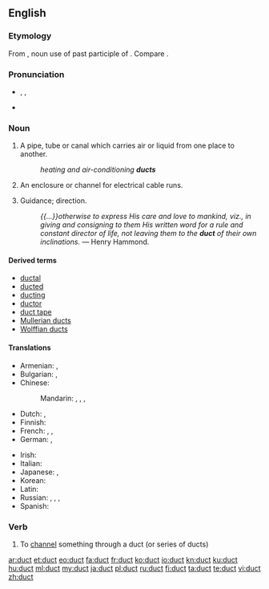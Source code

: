 ==English==
===Etymology===
From {{etyl|la|en}} {{term|ductus|lang=la}}, noun use of past participle of {{term|ducere|dūcere|to lead, draw}}. Compare {{term|douit}}.

===Pronunciation===
*{{a|UK|US}} {{enPR|dŭkt}}, {{IPA|/dʌkt/}}, {{X-SAMPA|/dVkt/}}
* {{audio|en-us-duct.ogg|Audio (US)}}
*: {{rhymes|ʌkt}}

===Noun===
{{en-noun}}

# A pipe, tube or canal which carries air or liquid from one place to another.
#: ''heating and air-conditioning '''ducts'''''
# An enclosure or channel for electrical cable runs.
# {{context|obsolete|lang=en}} Guidance; direction.
#: ''{{...}}otherwise to express His care and love to mankind, viz., in giving and consigning to them His written word for a rule and constant director of life, not leaving them to the '''duct''' of their own inclinations.'' &mdash; Henry Hammond.

====Derived terms====
* [[ductal]]
* [[ducted]]
* [[ducting]]
* [[ductor]]
* [[duct tape]]
* [[Mullerian duct]]s
* [[Wolffian duct]]s

====Translations====
{{trans-top|a pipe, tube or canal which carries air or liquid from one place to another}}
* Armenian: {{t-|hy|ծորան|tr=çoran}},  {{t-|hy|խողովակ|tr=xoġovak}}
* Bulgarian: {{t+|bg|канал|m|tr=kanál}}, {{t+|bg|тръба|f|tr=trǎbá}}
* Chinese:
*: Mandarin: {{t|cmn|管|tr=guǎn|sc=Hani}}, {{t|cmn|管子|tr=guǎnzi|sc=Hani}}, {{t|cmn|導管|sc=Hani}}, {{t|cmn|导管|tr=dǎoguǎn|sc=Hani}}
* Dutch: {{t+|nl|buis|f}}, {{t+|nl|leiding|f}}
* Finnish: {{t+|fi|putki}}
* French: {{t+|fr|tuyau|m}}, {{t+|fr|conduit|m}}, {{t+|fr|canalisation|f}}
* German: {{t+|de|Leitung|f}}, {{t+|de|Rohr|n}}
{{trans-mid}}
* Irish: {{t-|ga|ducht|m}}
* Italian: {{t+|it|condotto|m}}
* Japanese: {{t-|ja|ダクト|tr=dakuto|sc=Jpan}}, {{t-|ja|導管|tr=どうかん, dōkan|sc=Jpan}}
* Korean: {{t-|ko|덕트|tr=deokteu|sc=Kore}}
* Latin: {{t-|la|canālis|m}}
* Russian: {{t+|ru|канал|m|tr=kanál|sc=Cyrl}}, {{t+|ru|труба|f|tr=trubá|sc=Cyrl}}, {{t+|ru|проток|m|tr=protók|sc=Cyrl}},  {{t+|ru|воздуховод|m|tr=vozduxovód|sc=Cyrl}} {{qualifier|airduct}}
* Spanish: {{t+|es|conducto|m}}
{{trans-bottom}}

===Verb===
{{en-verb}}

# To [[channel]] something through a duct (or series of ducts)

[[ar:duct]]
[[et:duct]]
[[eo:duct]]
[[fa:duct]]
[[fr:duct]]
[[ko:duct]]
[[io:duct]]
[[kn:duct]]
[[ku:duct]]
[[hu:duct]]
[[ml:duct]]
[[my:duct]]
[[ja:duct]]
[[pl:duct]]
[[ru:duct]]
[[fi:duct]]
[[ta:duct]]
[[te:duct]]
[[vi:duct]]
[[zh:duct]]